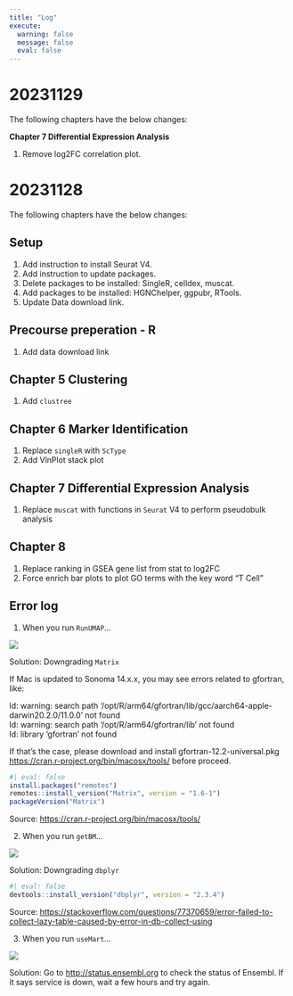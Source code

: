 ```yaml
---
title: "Log"
execute:
  warning: false
  message: false
  eval: false
---
```


# 20231129

The following chapters have the below changes:

**Chapter 7 Differential Expression Analysis**

1.  Remove log2FC correlation plot.

# 20231128

The following chapters have the below changes:

## **Setup**

1.  Add instruction to install Seurat V4.
2.  Add instruction to update packages.
3.  Delete packages to be installed: SingleR, celldex, muscat.
4.  Add packages to be installed: HGNChelper, ggpubr, RTools.
5.  Update Data download link.

## **Precourse preperation - R**

1.  Add data download link

## Chapter 5 Clustering

1.  Add `clustree`

## Chapter 6 Marker Identification

1.  Replace `singleR` with `ScType`
2.  Add VlnPlot stack plot

## Chapter 7 Differential Expression Analysis

1.  Replace `muscat` with functions in `Seurat` V4 to perform pseudobulk analysis

## Chapter 8

1.  Replace ranking in GSEA gene list from stat to log2FC
2.  Force enrich bar plots to plot GO terms with the key word "T Cell"

## **Error log**

1.  When you run `RunUMAP`\...

![](pics/irlba_error.png)

Solution: Downgrading `Matrix`

If Mac is updated to Sonoma 14.x.x, you may see errors related to gfortran, like:

ld: warning: search path '/opt/R/arm64/gfortran/lib/gcc/aarch64-apple-darwin20.2.0/11.0.0' not found\
ld: warning: search path '/opt/R/arm64/gfortran/lib' not found\
ld: library 'gfortran' not found

If that's the case, please download and install gfortran-12.2-universal.pkg <https://cran.r-project.org/bin/macosx/tools/> before proceed.

```r
#| eval: false
install.packages("remotes")
remotes::install_version("Matrix", version = "1.6-1")
packageVersion("Matrix")
```

Source: <https://cran.r-project.org/bin/macosx/tools/>

2.  When you run `getBM`\...

![](pics/getBM_error.png)

Solution: Downgrading `dbplyr`

```r
#| eval: false
devtools::install_version("dbplyr", version = "2.3.4")
```

Source: <https://stackoverflow.com/questions/77370659/error-failed-to-collect-lazy-table-caused-by-error-in-db-collect-using>

3.  When you run `useMart`\...

![](pics/useMart_error.png)

Solution: Go to <http://status.ensembl.org> to check the status of Ensembl. If it says service is down, wait a few hours and try again.
